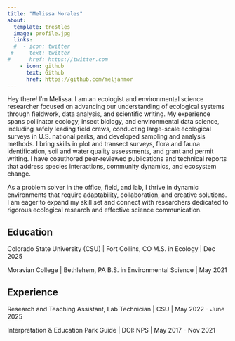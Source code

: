 ```yaml
---
title: "Melissa Morales"
about:
  template: trestles
  image: profile.jpg
  links:
  #  - icon: twitter
 #     text: twitter
#      href: https://twitter.com
    - icon: github
      text: Github
      href: https://github.com/meljanmor
---
```


Hey there! I'm Melissa. I am an ecologist and environmental science researcher focused on advancing our understanding of ecological systems through fieldwork, data analysis, and scientific writing. My experience spans pollinator ecology, insect biology, and environmental data science, including safely leading field crews, conducting large-scale ecological surveys in U.S. national parks, and developed sampling and analysis methods. I bring skills in plot and transect surveys, flora and fauna identification, soil and water quality assessments, and grant and permit writing. I have coauthored peer-reviewed publications and technical reports that address species interactions, community dynamics, and ecosystem change.

As a problem solver in the office, field, and lab, I thrive in dynamic environments that require adaptability, collaboration, and creative solutions. I am eager to expand my skill set and connect with researchers dedicated to rigorous ecological research and effective science communication.

## Education

Colorado State University (CSU) | Fort Collins, CO 
M.S. in Ecology | Dec 2025

Moravian College | Bethlehem, PA
B.S. in Environmental Science | May 2021

## Experience

Research and Teaching Assistant, Lab Technician | CSU | May 2022 - June 2025

Interpretation & Education Park Guide | DOI: NPS | May 2017 - Nov 2021



